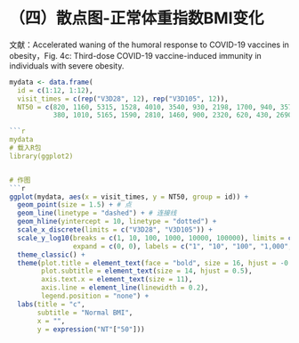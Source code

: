 # （四）散点图-正常体重指数BMI变化
文献：Accelerated waning of the humoral response to COVID-19 vaccines in obesity，Fig. 4c: Third-dose COVID-19 vaccine-induced immunity in individuals with severe obesity.

```r
mydata <- data.frame(
  id = c(1:12, 1:12),
  visit_times = c(rep("V3D28", 12), rep("V3D105", 12)),
  NT50 = c(820, 1160, 5315, 1528, 4010, 3540, 930, 2198, 1700, 940, 3570, 940,
           380, 1010, 5165, 1590, 2810, 1460, 900, 2320, 620, 430, 2690, 560))

```r
mydata
# 载入R包
library(ggplot2)


# 作图
```r
ggplot(mydata, aes(x = visit_times, y = NT50, group = id)) +
  geom_point(size = 1.5) + # 点
  geom_line(linetype = "dashed") + # 连接线
  geom_hline(yintercept = 10, linetype = "dotted") +
  scale_x_discrete(limits = c("V3D28", "V3D105")) +
  scale_y_log10(breaks = c(1, 10, 100, 1000, 10000, 100000), limits = c(1, 100000), # log10后的y轴
                expand = c(0, 0), labels = c("1", "10", "100", "1,000", "10,000", "100,000")) +
  theme_classic() +
  theme(plot.title = element_text(face = "bold", size = 16, hjust = -0.3),
        plot.subtitle = element_text(size = 14, hjust = 0.5),
        axis.text.x = element_text(size = 11),
        axis.line = element_line(linewidth = 0.2),
        legend.position = "none") +
  labs(title = "c",
       subtitle = "Normal BMI",
       x = "",
       y = expression("NT"["50"]))
```
